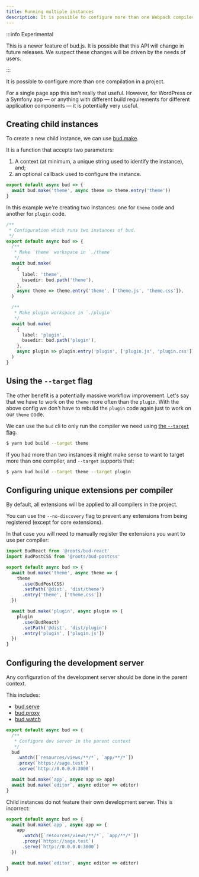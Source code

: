 ```yaml
---
title: Running multiple instances
description: It is possible to configure more than one Webpack compiler from a single bud config.
---
```


:::info Experimental

This is a newer feature of bud.js. It is possible that this API will change in future releases. We suspect these changes will
be driven by the needs of users.

:::

It is possible to configure more than one compilation in a project.

For a single page app this isn't really that useful. However, for WordPress or a Symfony app &mdash; or anything with
different build requirements for different application components &mdash; it is potentially very useful.

## Creating child instances

To create a new child instance, we can use [bud.make](/docs/bud.make).

It is a function that accepts two parameters:

1. A context (at minimum, a unique string used to identify the instance), and;
2. an optional callback used to configure the instance.

```ts title='bud.config.js'
export default async bud => {
  await bud.make('theme', async theme => theme.entry('theme'))
}
```

In this example we're creating two instances: one for `theme` code and another for `plugin` code.

```ts title='bud.config.mjs'
/**
 * Configuration which runs two instances of bud.
 */
export default async bud => {
  /**
   * Make `theme` workspace in `./theme`
   */
  await bud.make(
    {
      label: 'theme',
      basedir: bud.path('theme'),
    },
    async theme => theme.entry('theme', ['theme.js', 'theme.css']),
  )

  /**
   * Make plugin workspace in `./plugin`
   */
  await bud.make(
    {
      label: 'plugin',
      basedir: bud.path('plugin'),
    },
    async plugin => plugin.entry('plugin', ['plugin.js', 'plugin.css']),
  )
}
```

## Using the `--target` flag

The other benefit is a potentially massive workflow improvement. Let's say that we have to work on the `theme` more often than the `plugin`.
With the above config we don't have to rebuild the `plugin` code again just to work on our `theme` code.

We can use the `bud` cli to only run the compiler we need using [the `--target` flag](/guides/cli/build).

```sh
$ yarn bud build --target theme
```

If you had more than two instances it might make sense to want to target more than one compiler, and `--target` supports that:

```sh
$ yarn bud build --target theme --target plugin
```

## Configuring unique extensions per compiler

By default, all extensions will be applied to all compilers in the project.

You can use the `--no-discovery` flag to prevent any extensions from being registered (except for core extensions).

In that case you will need to manually register the extensions you want to use per compiler:

```ts title='bud.config.mjs'
import BudReact from '@roots/bud-react'
import BudPostCSS from '@roots/bud-postcss'

export default async bud => {
  await bud.make('theme', async theme => {
    theme
      .use(BudPostCSS)
      .setPath('@dist', 'dist/theme')
      .entry('theme', ['theme.css'])
  })

  await bud.make('plugin', async plugin => {
    plugin
      .use(BudReact)
      .setPath('@dist', 'dist/plugin')
      .entry('plugin', ['plugin.js'])
  })
}
```

## Configuring the development server

Any configuration of the development server should be done in the parent context.

This includes:

- [bud.serve](/docs/bud.serve)
- [bud.proxy](/docs/bud.proxy)
- [bud.watch](/docs/bud.watch)

```ts title='bud.config.mjs'
export default async bud => {
  /**
   * Configure dev server in the parent context
   */
  bud
    .watch([`resources/views/**/*`, `app/**/*`])
    .proxy(`https://sage.test`)
    .serve(`http://0.0.0.0:3000`)

  await bud.make(`app`, async app => app)
  await bud.make(`editor`, async editor => editor)
}
```

Child instances do not feature their own development server. This is incorrect:

```ts title='bud.config.mjs'
export default async bud => {
  await bud.make(`app`, async app => {
    app
      .watch([`resources/views/**/*`, `app/**/*`])
      .proxy(`https://sage.test`)
      .serve(`http://0.0.0.0:3000`)
  })

  await bud.make(`editor`, async editor => editor)
}
```
